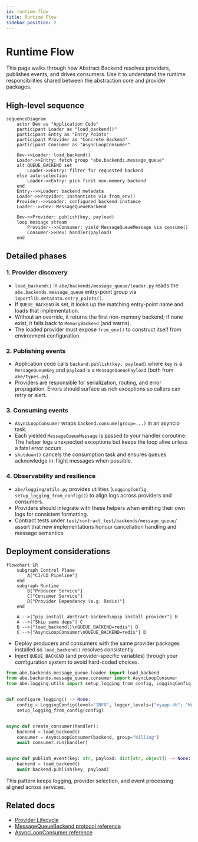 ```yaml
---
id: runtime-flow
title: Runtime Flow
sidebar_position: 2
---
```


# Runtime Flow

This page walks through how Abstract Backend resolves providers, publishes events, and drives consumers. Use it to understand the runtime responsibilities shared between the abstraction core and provider packages.

## High-level sequence

```mermaid
sequenceDiagram
    actor Dev as "Application Code"
    participant Loader as "load_backend()"
    participant Entry as "Entry Points"
    participant Provider as "Concrete Backend"
    participant Consumer as "AsyncLoopConsumer"

    Dev->>Loader: load_backend()
    Loader->>Entry: fetch group "abe.backends.message_queue"
    alt QUEUE_BACKEND set
        Loader->>Entry: filter for requested backend
    else auto-selection
        Loader->>Entry: pick first non-memory backend
    end
    Entry-->>Loader: backend metadata
    Loader->>Provider: instantiate via from_env()
    Provider-->>Loader: configured backend instance
    Loader-->>Dev: MessageQueueBackend

    Dev->>Provider: publish(key, payload)
    loop message stream
        Provider-->>Consumer: yield MessageQueueMessage via consume()
        Consumer->>Dev: handler(payload)
    end
```

## Detailed phases

### 1. Provider discovery

- `load_backend()` in `abe/backends/message_queue/loader.py` reads the `abe.backends.message_queue` entry-point group via `importlib.metadata.entry_points()`.
- If `QUEUE_BACKEND` is set, it looks up the matching entry-point name and loads that implementation.
- Without an override, it returns the first non-memory backend; if none exist, it falls back to `MemoryBackend` (and warns).
- The loaded provider must expose `from_env()` to construct itself from environment configuration.

### 2. Publishing events

- Application code calls `backend.publish(key, payload)` where `key` is a `MessageQueueKey` and `payload` is a `MessageQueuePayload` (both from `abe/types.py`).
- Providers are responsible for serialization, routing, and error propagation. Errors should surface as rich exceptions so callers can retry or alert.

### 3. Consuming events

- `AsyncLoopConsumer` wraps `backend.consume(group=...)` in an asyncio task.
- Each yielded `MessageQueueMessage` is passed to your handler coroutine. The helper logs unexpected exceptions but keeps the loop alive unless a fatal error occurs.
- `shutdown()` cancels the consumption task and ensures queues acknowledge in-flight messages when possible.

### 4. Observability and resilience

- `abe/logging/utils.py` provides utilities (`LoggingConfig`, `setup_logging_from_config()`) to align logs across providers and consumers.
- Providers should integrate with these helpers when emitting their own logs for consistent formatting.
- Contract tests under `test/contract_test/backends/message_queue/` assert that new implementations honour cancellation handling and message semantics.
## Deployment considerations

```mermaid
flowchart LR
    subgraph Control Plane
        A["CI/CD Pipeline"]
    end
    subgraph Runtime
        B["Producer Service"]
        C["Consumer Service"]
        D["Provider Dependency (e.g. Redis)"]
    end

    A -->|"pip install abstract-backend\npip install provider"| B
    A -->|"Ship same deps"| C
    B -->|"load_backend()\nQUEUE_BACKEND=redis"| D
    C -->|"AsyncLoopConsumer\nQUEUE_BACKEND=redis"| D
```
- Deploy producers and consumers with the same provider packages installed so `load_backend()` resolves consistently.
- Inject `QUEUE_BACKEND` (and provider-specific variables) through your configuration system to avoid hard-coded choices.

```python title="app/bootstrap.py"
from abe.backends.message_queue.loader import load_backend
from abe.backends.message_queue.consumer import AsyncLoopConsumer
from abe.logging.utils import setup_logging_from_config, LoggingConfig


def configure_logging() -> None:
    config = LoggingConfig(level="INFO", logger_levels={"myapp.db": "WARNING"})
    setup_logging_from_config(config)


async def create_consumer(handler):
    backend = load_backend()
    consumer = AsyncLoopConsumer(backend, group="billing")
    await consumer.run(handler)


async def publish_event(key: str, payload: dict[str, object]) -> None:
    backend = load_backend()
    await backend.publish(key, payload)
```

This pattern keeps logging, provider selection, and event processing aligned across services.


## Related docs

- [Provider Lifecycle](./provider-lifecycle.mdx)
- [MessageQueueBackend protocol reference](/docs/next/api-references/message-queue-backend)
- [AsyncLoopConsumer reference](/docs/next/api-references/event-consumer)
